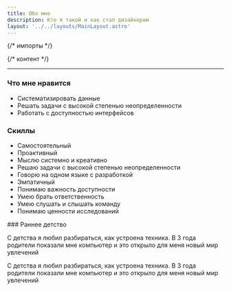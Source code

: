 ```yaml
---
title: Обо мне
description: Кто я такой и как стал дизайнером
layout: '../../layouts/MainLayout.astro'
---
```


{/* импорты */}



{/* контент */}

<ContentSection title="Визитка">

<AboutCard mp4={aboutVideoMP4} webm={aboutVideoWEBM} />

  ---

  ### Что мне нравится

  - Систематизировать данные
  - Решать задачи с высокой степенью неопределенности
  - Работать с доступностью интерфейсов

  ### Скиллы

  - Самостоятельный
  - Проактивный
  - Мыслю системно и креативно
  - Решаю задачи с высокой степенью неопределенности
  - Говорю на одном языке с разработкой
  - Эмпатичный
  - Понимаю важность доступности
  - Умею брать ответственность
  - Умею слушать и слышать команду
  - Понимаю ценности исследований
</ContentSection>

<ContentSection title="История">
  ### Раннее детство

  С детства я любил разбираться, как устроена техника. В 3 года родители показали мне компьютер и это открыло для меня новый мир увлечений

  С детства я любил разбираться, как устроена техника. В 3 года родители показали мне компьютер и это открыло для меня новый мир увлечений
</ContentSection>
